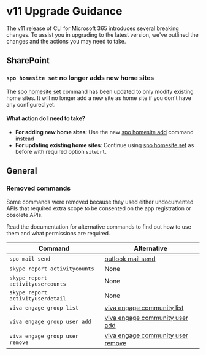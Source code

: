 # v11 Upgrade Guidance

The v11 release of CLI for Microsoft 365 introduces several breaking changes. To assist you in upgrading to the latest version, we've outlined the changes and the actions you may need to take.

## SharePoint

### `spo homesite set` no longer adds new home sites

The [spo homesite set](./cmd/spo/homesite/homesite-set.mdx) command has been updated to only modify existing home sites. It will no longer add a new site as home site if you don't have any configured yet.

#### What action do I need to take?

- **For adding new home sites**: Use the new [spo homesite add](./cmd/spo/homesite/homesite-add.mdx) command instead
- **For updating existing home sites**: Continue using [spo homesite set](./cmd/spo/homesite/homesite-set.mdx) as before with required option `siteUrl`.

## General

### Removed commands

Some commands were removed because they used either undocumented APIs that required extra scope to be consented on the app registration or obsolete APIs.

Read the documentation for alternative commands to find out how to use them and what permissions are required.

Command | Alternative
--- | ---
`spo mail send` | [outlook mail send](./cmd/outlook/mail/mail-send.mdx)
`skype report activitycounts` | None
`skype report activityusercounts` | None
`skype report activityuserdetail` | None
`viva engage group list` | [viva engage community list](./cmd/viva/engage/engage-community-list.mdx)
`viva engage group user add` | [viva engage community user add](./cmd/viva/engage/engage-community-user-add.mdx)
`viva engage group user remove` | [viva engage community user remove](./cmd/viva/engage/engage-community-user-remove.mdx)
